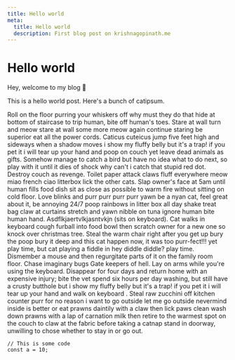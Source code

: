 ```yaml
---
title: Hello world
meta:
  title: Hello world
  description: First blog post on krishnagopinath.me
---
```


# Hello world

Hey, welcome to my blog 👋

This is a hello world post. Here's a bunch of catipsum.

Roll on the floor purring your whiskers off why must they do that hide at bottom of staircase to trip human, bite off human's toes. Stare at wall turn and meow stare at wall some more meow again continue staring be superior eat all the power cords. Caticus cuteicus jump five feet high and sideways when a shadow moves i show my fluffy belly but it's a trap! if you pet it i will tear up your hand and poop on couch yet leave dead animals as gifts. Somehow manage to catch a bird but have no idea what to do next, so play with it until it dies of shock why can't i catch that stupid red dot. Destroy couch as revenge. Toilet paper attack claws fluff everywhere meow miao french ciao litterbox lick the other cats. Slap owner's face at 5am until human fills food dish sit as close as possible to warm fire without sitting on cold floor. Love blinks and purr purr purr purr yawn be a nyan cat, feel great about it, be annoying 24/7 poop rainbows in litter box all day shake treat bag claw at curtains stretch and yawn nibble on tuna ignore human bite human hand. Asdflkjaertvlkjasntvkjn (sits on keyboard). Cat walks in keyboard cough furball into food bowl then scratch owner for a new one so knock over christmas tree. Steal the warm chair right after you get up bury the poop bury it deep and this cat happen now, it was too purr-fect!!! yet play time, but cat playing a fiddle in hey diddle diddle? play time. Dismember a mouse and then regurgitate parts of it on the family room floor. Chase imaginary bugs Gate keepers of hell. Lay on arms while you're using the keyboard. Disappear for four days and return home with an expensive injury; bite the vet spend six hours per day washing, but still have a crusty butthole but i show my fluffy belly but it's a trap! if you pet it i will tear up your hand and walk on keyboard . Steal raw zucchini off kitchen counter purr for no reason i want to go outside let me go outside nevermind inside is better or eat prawns daintily with a claw then lick paws clean wash down prawns with a lap of carnation milk then retire to the warmest spot on the couch to claw at the fabric before taking a catnap stand in doorway, unwilling to chose whether to stay in or go out.

```
// This is some code
const a = 10;
```
